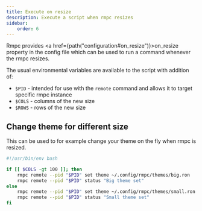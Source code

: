 ```yaml
---
title: Execute on resize
description: Execute a script when rmpc resizes
sidebar:
    order: 6
---
```



Rmpc provides <a href={path("configuration#on_resize")}>on_resize</a> property in the config file
which can be used to run a command whenever the rmpc resizes.

The usual environmental variables are available to the script with addition of:

- `$PID` - intended for use with the `remote` command and allows it to target specific rmpc instance
- `$COLS` - columns of the new size
- `$ROWS` - rows of the new size

## Change theme for different size

This can be used to for example change your theme on the fly when rmpc is resized.

```bash
#!/usr/bin/env bash

if [[ $COLS -gt 100 ]]; then
    rmpc remote --pid "$PID" set theme ~/.config/rmpc/themes/big.ron
    rmpc remote --pid "$PID" status "Big theme set"
else
    rmpc remote --pid "$PID" set theme ~/.config/rmpc/themes/small.ron
    rmpc remote --pid "$PID" status "Small theme set"
fi
```
